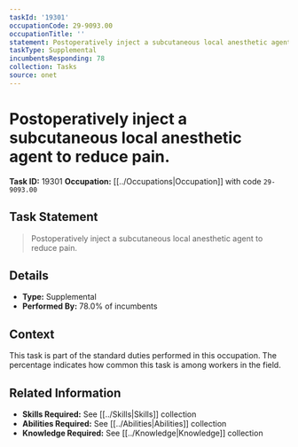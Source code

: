 ```yaml
---
taskId: '19301'
occupationCode: 29-9093.00
occupationTitle: ''
statement: Postoperatively inject a subcutaneous local anesthetic agent to reduce pain.
taskType: Supplemental
incumbentsResponding: 78
collection: Tasks
source: onet
---
```

# Postoperatively inject a subcutaneous local anesthetic agent to reduce pain.

**Task ID:** 19301
**Occupation:** [[../Occupations|Occupation]] with code `29-9093.00`

## Task Statement

> Postoperatively inject a subcutaneous local anesthetic agent to reduce pain.

## Details

- **Type:** Supplemental
- **Performed By:** 78.0% of incumbents

## Context

This task is part of the standard duties performed in this occupation. The percentage indicates how common this task is among workers in the field.

## Related Information

- **Skills Required:** See [[../Skills|Skills]] collection
- **Abilities Required:** See [[../Abilities|Abilities]] collection
- **Knowledge Required:** See [[../Knowledge|Knowledge]] collection
